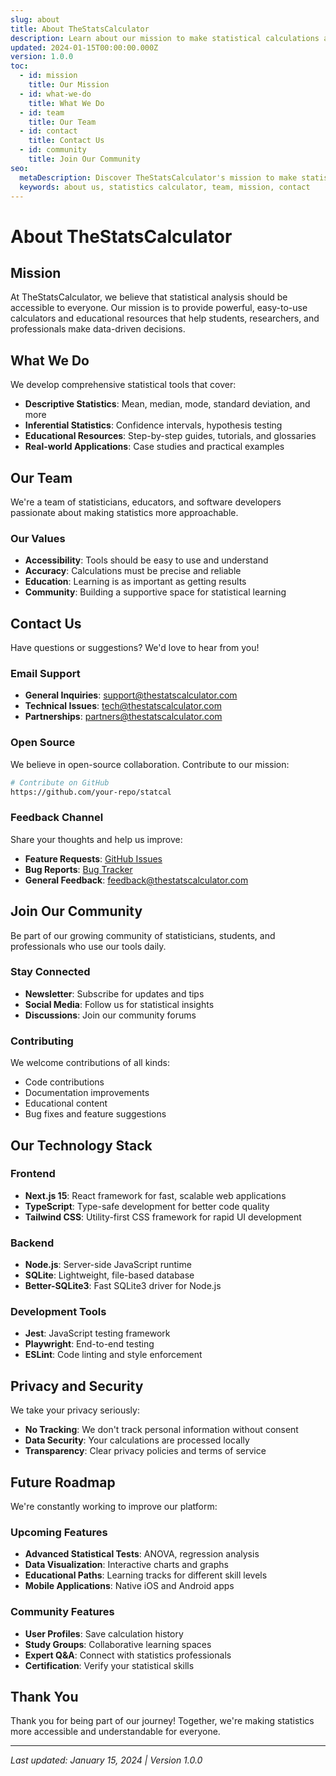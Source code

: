 ```yaml
---
slug: about
title: About TheStatsCalculator
description: Learn about our mission to make statistical calculations accessible to everyone.
updated: 2024-01-15T00:00:00.000Z
version: 1.0.0
toc:
  - id: mission
    title: Our Mission
  - id: what-we-do
    title: What We Do
  - id: team
    title: Our Team
  - id: contact
    title: Contact Us
  - id: community
    title: Join Our Community
seo:
  metaDescription: Discover TheStatsCalculator's mission to make statistical analysis accessible to everyone through free calculators and educational resources.
  keywords: about us, statistics calculator, team, mission, contact
---
```


# About TheStatsCalculator

## Mission

At TheStatsCalculator, we believe that statistical analysis should be accessible to everyone. Our mission is to provide powerful, easy-to-use calculators and educational resources that help students, researchers, and professionals make data-driven decisions.

## What We Do

We develop comprehensive statistical tools that cover:

- **Descriptive Statistics**: Mean, median, mode, standard deviation, and more
- **Inferential Statistics**: Confidence intervals, hypothesis testing
- **Educational Resources**: Step-by-step guides, tutorials, and glossaries
- **Real-world Applications**: Case studies and practical examples

## Our Team

We're a team of statisticians, educators, and software developers passionate about making statistics more approachable.

### Our Values

- **Accessibility**: Tools should be easy to use and understand
- **Accuracy**: Calculations must be precise and reliable
- **Education**: Learning is as important as getting results
- **Community**: Building a supportive space for statistical learning

## Contact Us

Have questions or suggestions? We'd love to hear from you!

### Email Support
- **General Inquiries**: support@thestatscalculator.com
- **Technical Issues**: tech@thestatscalculator.com
- **Partnerships**: partners@thestatscalculator.com

### Open Source
We believe in open-source collaboration. Contribute to our mission:

```bash
# Contribute on GitHub
https://github.com/your-repo/statcal
```

### Feedback Channel
Share your thoughts and help us improve:

- **Feature Requests**: [GitHub Issues](https://github.com/your-repo/statcal/issues)
- **Bug Reports**: [Bug Tracker](https://github.com/your-repo/statcal/issues)
- **General Feedback**: feedback@thestatscalculator.com

## Join Our Community

Be part of our growing community of statisticians, students, and professionals who use our tools daily.

### Stay Connected
- **Newsletter**: Subscribe for updates and tips
- **Social Media**: Follow us for statistical insights
- **Discussions**: Join our community forums

### Contributing
We welcome contributions of all kinds:
- Code contributions
- Documentation improvements
- Educational content
- Bug fixes and feature suggestions

## Our Technology Stack

### Frontend
- **Next.js 15**: React framework for fast, scalable web applications
- **TypeScript**: Type-safe development for better code quality
- **Tailwind CSS**: Utility-first CSS framework for rapid UI development

### Backend
- **Node.js**: Server-side JavaScript runtime
- **SQLite**: Lightweight, file-based database
- **Better-SQLite3**: Fast SQLite3 driver for Node.js

### Development Tools
- **Jest**: JavaScript testing framework
- **Playwright**: End-to-end testing
- **ESLint**: Code linting and style enforcement

## Privacy and Security

We take your privacy seriously:
- **No Tracking**: We don't track personal information without consent
- **Data Security**: Your calculations are processed locally
- **Transparency**: Clear privacy policies and terms of service

## Future Roadmap

We're constantly working to improve our platform:

### Upcoming Features
- **Advanced Statistical Tests**: ANOVA, regression analysis
- **Data Visualization**: Interactive charts and graphs
- **Educational Paths**: Learning tracks for different skill levels
- **Mobile Applications**: Native iOS and Android apps

### Community Features
- **User Profiles**: Save calculation history
- **Study Groups**: Collaborative learning spaces
- **Expert Q&A**: Connect with statistics professionals
- **Certification**: Verify your statistical skills

## Thank You

Thank you for being part of our journey! Together, we're making statistics more accessible and understandable for everyone.

---

*Last updated: January 15, 2024 | Version 1.0.0*